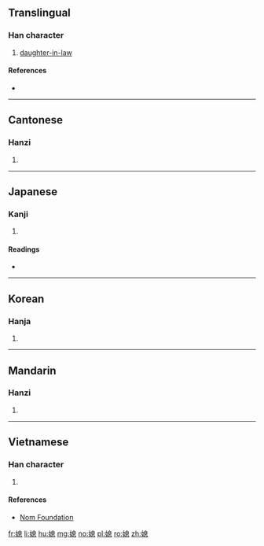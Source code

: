 ==Translingual==

===Han character===
{{Han char|rn=38|rad=女|as=10|sn=13|four=46430|canj=VHUP|ids=⿰女息}}

# [[daughter-in-law]]

====References====
* {{Han ref|kx=0268.050|dkj=06573|dj=0535.280|hdz=21072.030|uh=5AB3|ud=23219|bh=B740|bd=46912}}

----

==Cantonese==

===Hanzi===
{{yue-hanzi|jyut=|y=sik1}}

# {{defn|lang=yue|sort=女10}}

----

==Japanese==

===Kanji===
{{ja-kanji|grade=|rs=女10}}

# {{defn|lang=ja|sort=女10}}

====Readings====
* {{ja-readings|on=[[せき]] (seki), [[しゃく]] (shaku)|kun=[[よめ]] (yome)}}

----

==Korean==

===Hanja===
{{ko-hanja|hangeul=식|rv=sik|mr=sik}}

# {{defn|lang=ko|sort=女10}}

----

==Mandarin==

===Hanzi===
{{cmn-hanzi|pin=[[xí]] ([[xi2]])|wg=hsi<sup>2</sup>}}

# {{defn|lang=cmn|sort=女10}}

----

==Vietnamese==

===Han character===
{{vi-readings|rs=女10|hanviet=tức}}

# {{defn|lang=vi|sort=女10}}

====References====
* [http://nomfoundation.org/common/nom_details.php?codepoint=5ab3 Nom Foundation]

[[fr:媳]]
[[li:媳]]
[[hu:媳]]
[[mg:媳]]
[[no:媳]]
[[pl:媳]]
[[ro:媳]]
[[zh:媳]]